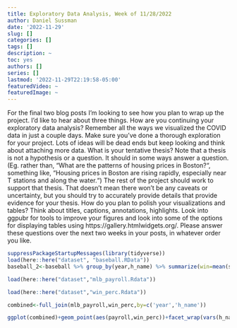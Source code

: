 ```yaml
---
title: Exploratory Data Analysis, Week of 11/28/2022
author: Daniel Sussman
date: '2022-11-29'
slug: []
categories: []
tags: []
description: ~
toc: yes
authors: []
series: []
lastmod: '2022-11-29T22:19:58-05:00'
featuredVideo: ~
featuredImage: ~
---
```


For the final two blog posts I’m looking to see how you plan to wrap up the project. I’d like to hear about three things.
How are you continuing your exploratory data analysis? Remember all the ways we visualized the COVID data in just a couple days. Make sure you’ve done a thorough exploration for your project. Lots of ideas will be dead ends but keep looking and think about attaching more data.
What is your tentative thesis? Note that a thesis is not a hypothesis or a question. It should in some ways answer a question. (Eg. rather than, “What are the patterns of housing prices in Boston?“, something like, “Housing prices in Boston are rising rapidly, especially near T stations and along the water.“) The rest of the project should work to support that thesis. That doesn’t mean there won’t be any caveats or uncertainty, but you should try to accurately  provide details that provide evidence for your thesis.
How do you plan to polish your visualizations and tables? Think about titles, captions, annotations, highlights. Look into ggpubr for tools to improve your figures and look into some of the options for displaying tables using https://gallery.htmlwidgets.org/.
Please answer these questions over the next two weeks in your posts, in whatever order you like.


```r
suppressPackageStartupMessages(library(tidyverse))
load(here::here("dataset", "baseball.RData"))
baseball_2<-baseball %>% group_by(year,h_name) %>% summarize(win=mean(score_diff))

load(here::here("dataset","mlb_payroll.Rdata"))

load(here::here("dataset","win_perc.Rdata"))

combined<-full_join(mlb_payroll,win_perc,by=c('year','h_name'))

ggplot(combined)+geom_point(aes(payroll,win_perc))+facet_wrap(vars(h_name))
```